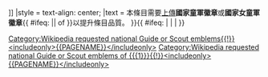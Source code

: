 {{tmbox
|small = {{{small|}}}
|image = [[Image:WikiProject Scouting fleur-de-lis greyscale.svg|none|{{#ifeq:{{{small|}}}|yes|30px|40px}}]]
|style = text-align: center;
|text = 本條目需要[[Wikipedia:Uploading images|上傳]]'''國家童軍徽章'''或'''國家女童軍徽章'''{{ #ifeq: {{{of| }}}|{{{of|u}}}|&nbsp;of '''{{{of}}}'''}}以提升條目品質。
}}{{ #ifeq: {{{1|}}}| |[[Category:Wikipedia requested national Guide or Scout emblems{{!}}<includeonly>{{PAGENAME}}</includeonly>]] |[[Category:Wikipedia requested national Guide or Scout emblems of {{{1}}}{{!}}<includeonly>{{PAGENAME}}</includeonly>]]  }}<noinclude>
[[Category:童軍專題模板|{{PAGENAME}}]]
</noinclude>